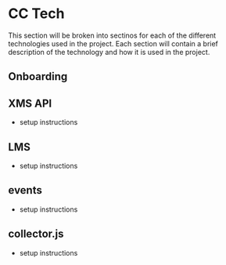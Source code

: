 # CC Tech

This section will be broken into sectinos for each of the different technologies used in the project. Each section will contain a brief description of the technology and how it is used in the project.

## Onboarding

## XMS API
- setup instructions

## LMS
- setup instructions

## events
- setup instructions

## collector.js
- setup instructions

